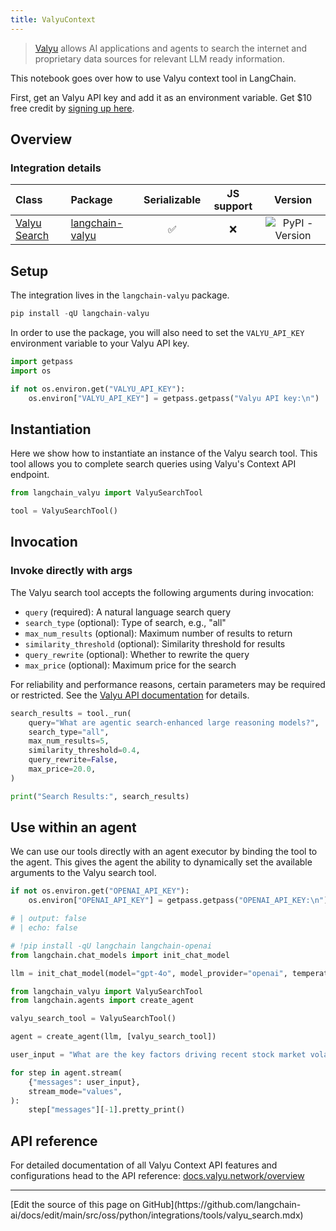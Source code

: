 ```yaml
---
title: ValyuContext
---
```


>[Valyu](https://www.valyu.network/) allows AI applications and agents to search the internet and proprietary data sources for relevant LLM ready information.

This notebook goes over how to use Valyu context tool in LangChain.

First, get an Valyu API key and add it as an environment variable. Get $10 free credit  by [signing up here](https://platform.valyu.network/).

## Overview

### Integration details

| Class                                                         | Package                                                        | Serializable | JS support |  Version |
|:--------------------------------------------------------------|:---------------------------------------------------------------| :---: | :---: | :---: |
| [Valyu Search](https://github.com/valyu-network/langchain-valyu) | [langchain-valyu](https://pypi.org/project/langchain-valyu/) | ✅ | ❌  |  ![PyPI - Version](https://img.shields.io/pypi/v/langchain-valyu?style=flat-square&label=%20) |

## Setup

The integration lives in the `langchain-valyu` package.

```python
pip install -qU langchain-valyu
```

In order to use the package, you will also need to set the `VALYU_API_KEY` environment variable to your Valyu API key.

```python
import getpass
import os

if not os.environ.get("VALYU_API_KEY"):
    os.environ["VALYU_API_KEY"] = getpass.getpass("Valyu API key:\n")
```

## Instantiation

Here we show how to instantiate an instance of the Valyu search tool. This tool allows you to complete search queries using Valyu's Context API endpoint.

```python
from langchain_valyu import ValyuSearchTool

tool = ValyuSearchTool()
```

## Invocation

### Invoke directly with args

The Valyu search tool accepts the following arguments during invocation:

- `query` (required): A natural language search query
- `search_type` (optional): Type of search, e.g., "all"
- `max_num_results` (optional): Maximum number of results to return
- `similarity_threshold` (optional): Similarity threshold for results
- `query_rewrite` (optional): Whether to rewrite the query
- `max_price` (optional): Maximum price for the search

For reliability and performance reasons, certain parameters may be required or restricted. See the [Valyu API documentation](https://docs.valyu.network/overview) for details.

```python
search_results = tool._run(
    query="What are agentic search-enhanced large reasoning models?",
    search_type="all",
    max_num_results=5,
    similarity_threshold=0.4,
    query_rewrite=False,
    max_price=20.0,
)

print("Search Results:", search_results)
```

## Use within an agent

We can use our tools directly with an agent executor by binding the tool to the agent. This gives the agent the ability to dynamically set the available arguments to the Valyu search tool.

```python
if not os.environ.get("OPENAI_API_KEY"):
    os.environ["OPENAI_API_KEY"] = getpass.getpass("OPENAI_API_KEY:\n")
```

```python
# | output: false
# | echo: false

# !pip install -qU langchain langchain-openai
from langchain.chat_models import init_chat_model

llm = init_chat_model(model="gpt-4o", model_provider="openai", temperature=0)
```

```python
from langchain_valyu import ValyuSearchTool
from langchain.agents import create_agent

valyu_search_tool = ValyuSearchTool()

agent = create_agent(llm, [valyu_search_tool])

user_input = "What are the key factors driving recent stock market volatility, and how do macroeconomic indicators influence equity prices across different sectors?"

for step in agent.stream(
    {"messages": user_input},
    stream_mode="values",
):
    step["messages"][-1].pretty_print()
```

## API reference

For detailed documentation of all Valyu Context API features and configurations head to the API reference: [docs.valyu.network/overview](https://docs.valyu.network/overview)

---

<Callout icon="pen-to-square" iconType="regular">
  [Edit the source of this page on GitHub](https://github.com/langchain-ai/docs/edit/main/src/oss/python/integrations/tools/valyu_search.mdx)
</Callout>
